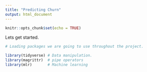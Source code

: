 ```yaml
---
title: "Predicting Churn"
output: html_document
---
```


```r
knitr::opts_chunk$set(echo = TRUE)
```

Lets get started.

```r

# Loading packages we are going to use throughout the project.

library(tidyverse) # Data manipulation.
library(magrittr)  # pipe operators
library(mlr)       # Machine learning 

```